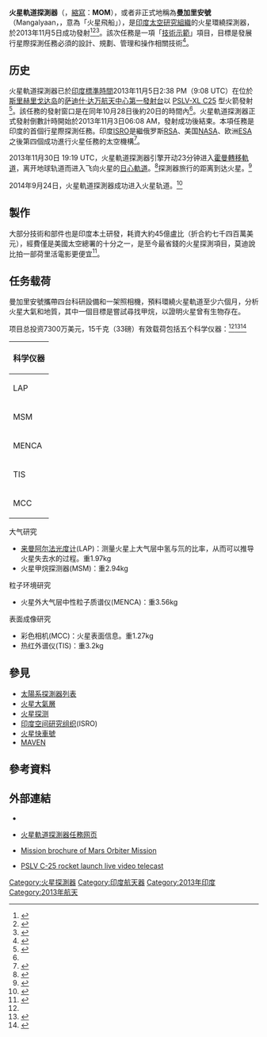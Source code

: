 {{expand|time=2013-11-5}}
{{NoteTA
|G1=Aero
|1=zh-hans:印度空间研究组织;zh-tw:印度太空研究組織;
}}
{{Infobox spacecraft
| name                  = 火星轨道探测器<br>Mars Orbiter Mission
| Image                 = [[File:Mars_Orbiter_Mission_Over_Mars_(15237158879).jpg|270px]]
| Caption               = 
| insignia              =
| Mission_Type          = 軌道衛星<ref>[http://www.apdnews.com/photo/43500.html 印度首个火星探测器发射升空]{{dead link|date=2018年1月 |bot=InternetArchiveBot |fix-attempted=yes }}，亚太日报，2013年11月6日</ref>
| Satellite_Of = [[火星|火星]]
| Organisation          = [[印度空间研究组织|印度空间研究组织]]（ISRO）
| website               = [http://www.isro.org/pslv-c25/mission.aspx MOM]
| COSPAR_ID             = 2013-060A
| SATCAT                = 39370
| Mission_Duration      = 原定6個月<br>目前已運作{{For year month day| year=2013| month=11 | day=5}}
| spacecraft_bus        = 
| dry_mass              = {{convert|500|kg|lb|abbr=on}}
| BOL_mass              =
| launch_mass           = {{convert|1337|kg|lb|abbr=on}}<ref>{{cite web |url=http://www.isro.org/mars/spacecraft.aspx |title=Mars Orbiter Mission – Spacecraft |publisher=ISRO |date=5 November 2013 |accessdate=4 February 2014 |archive-date=2013-11-09 |archive-url=https://web.archive.org/web/20131109021224/http://www.isro.org/mars/spacecraft.aspx |dead-url=no }}</ref>
| Major_Contractors     = {{Link-en|印度太空研究組織衛星中心|Indian Space Research Organisation Satellite Centre}}（ISAC）
| Mass           = 1,350公斤<ref name=ET12facts>{{cite news|title=12 must-know facts about India's mission to Mars|url=http://economictimes.indiatimes.com/slideshows/science-technology/12-must-know-facts-about-indias-mission-to-mars/will-enter-into-mars-orbit/slideshow/23965837.cms|accessdate=11 October 2013|newspaper=Economic Times|date=11 October 2013|archive-date=2013-11-04|archive-url=https://web.archive.org/web/20131104185335/http://economictimes.indiatimes.com/slideshows/science-technology/12-must-know-facts-about-indias-mission-to-mars/will-enter-into-mars-orbit/slideshow/23965837.cms|dead-url=no}}</ref><br>酬載15公斤<ref name="payload">{{cite web | url = http://www.isro.org/pslv-c25/pdf/mom-payloads.pdf | title = Mars Orbiter MIssion - Payloads | accessdate = 2013-10-08 | date = October 2013 | format = PDF | work = Indian Space Research Organisation (ISRO) | publisher = [[ISRO|ISRO]] | archive-date = 2013-10-17 | archive-url = https://web.archive.org/web/20131017142106/http://www.isro.org/pslv-c25/pdf/mom-payloads.pdf | dead-url = no }}</ref>
| dimensions            = {{convert|1.5|m|adj=on}} 立方体
| power                 = 840 watts<ref name='specifications'>{{cite web | url = http://www.isro.org/mars/spacecraft.aspx | title = Mars Orbiter Spacecraft | accessdate = 6 November 2013 | date = November 2013 | work = ISRO | archive-date = 2013-11-09 | archive-url = https://web.archive.org/web/20131109021224/http://www.isro.org/mars/spacecraft.aspx | dead-url = no }}</ref>
| launch_date           = 2013年11月5日<br>9時08分 [[UTC|UTC]]<ref name=launch>{{cite news | first =  | title = India to launch Mars Orbiter Mission on November 5 | date = 22 October 2013 | url = http://timesofindia.indiatimes.com/india/India-to-launch-Mars-Orbiter-Mission-on-November-5/articleshow/24548060.cms | work = NDTV | accessdate = 19 October 2013 | archive-date = 2015-12-02 | archive-url = https://web.archive.org/web/20151202091632/http://timesofindia.indiatimes.com/india/India-to-launch-Mars-Orbiter-Mission-on-November-5/articleshow/24548060.cms | dead-url = no }}</ref>
| Carrier_Rocket        = [[極軌衛星運載火箭|PSLV-XL]] C25<ref name=ET12facts />
| launch_site           = [[萨迪什·达万航天中心|萨迪什·达万航天中心]][[薩迪什·達萬太空中心第一發射台|第一發射台]]
| launch_contractor     = [[印度空间研究组织|印度空间研究组织]]
| disposal_type         = 
| deactivated           = 
| destroyed             = 
| last_contact          = <!--{{end-date| }}-->
| decay_date            =
| orbit_epoch           = Planned
| orbit_reference       = [[火星環繞軌道|火星環繞軌道]]
| orbit_periapsis       = {{convert|365.3|km|mi|abbr=on}}
| orbit_apoapsis        = {{convert|80000|km|mi|abbr=on}}
| orbit_inclination     = 150.0° <ref name = "MOMProf">{{cite web |url=http://www.isro.org/mars/mission-profile.aspx |title=Mars Orbiter Mission |publisher=ISRO |date= |accessdate=4 February 2014 |archive-date=2014-09-22 |archive-url=https://web.archive.org/web/20140922044153/http://www.isro.org/mars/mission-profile.aspx |dead-url=no }}</ref>
| orbit_semimajor       = 
| orbit_eccentricity    = 
| orbit_period          = 76.72 小时
| apsis                 = areon
|interplanetary         = 
 {{Infobox spaceflight/IP
   |type                = orbiter
   |object              = [[火星|火星]]
   |orbits              = 
   |arrival_date        = 2014年9月21日<ref name='prelaunch Oct 2013'/><br/><small>(Planned)</small>
   |distance            = 
 }}
| instruments           = 
}}
'''火星軌道探測器'''（{{lang-en|'''Mars Orbiter Mission'''}}，[[縮寫|縮寫]]：'''MOM'''），或者非正式地稱為'''曼加里安號'''（Mangalyaan，{{lang-sa|मङ्गलयान}}，意為「火星飛船」），是[[印度太空研究組織|印度太空研究組織]]的火星環繞探測器，於2013年11月5日成功發射<ref name='Pro'>{{cite news |last=Walton |first=Zach |title=India Announces Mars Mission One Week After Curiosity Landing |url=http://www.webpronews.com/india-announces-mars-mission-one-week-after-curiosity-landing-2012-08 |date=15 August 2012 |work=Web Pro News |accessdate=8 September 2013 |archive-date=2017-06-14 |archive-url=https://web.archive.org/web/20170614071520/http://www.webpronews.com/india-announces-mars-mission-one-week-after-curiosity-landing-2012-08/ |dead-url=no }}</ref><ref name="India-20120815">{{cite news |authors=Staff |title=Manmohan Singh formally announces India's Mars mission |url=http://www.thehindu.com/sci-tech/science/article3775271.ece |date=15 August 2012 |newspaper=[[印度教徒報|The Hindu]] |accessdate=31 August 2012 |archive-date=2016-01-21 |archive-url=https://web.archive.org/web/20160121185517/http://www.thehindu.com/sci-tech/science/article3775271.ece |dead-url=no }}</ref><ref name="NYT-20120830">{{cite news |last=Bal |first=Hartosh Singh |title=BRICS in Space |url=http://latitude.blogs.nytimes.com/2012/08/30/india-and-china-race-to-send-a-mission-to-mars/ |date=30 August 2012 |newspaper=[[New_York_Times|New York Times]] |accessdate=31 August 2012 |archive-date=2018-06-12 |archive-url=https://web.archive.org/web/20180612162711/https://latitude.blogs.nytimes.com/2012/08/30/india-and-china-race-to-send-a-mission-to-mars/ |dead-url=no }}</ref>。該次任務是一項「[[技術示範|技術示範]]」項目，目標是發展行星際探測任務必須的設計、規劃、管理和操作相關技術<ref name="ISSDC-201209">{{cite web |author=Staff |title=Mangalyaan -Mission Objectives |url=http://www.isro.org/pslv-c25/mission-objective.aspx |date=September 2012 |work=Indian Space Science Data Centre |accessdate=8 October 2013 |archive-date=2013-10-17 |archive-url=https://web.archive.org/web/20131017141751/http://www.isro.org/pslv-c25/mission-objective.aspx |dead-url=no }}</ref>。

== 历史 ==
火星軌道探測器已於[[印度標準時間|印度標準時間]]2013年11月5日2:38 PM（9:08 UTC）在位於[[斯里赫里戈达岛|斯里赫里戈达岛]]的[[萨迪什·达万航天中心|萨迪什·达万航天中心]][[薩迪什·達萬太空中心第一發射台|第一發射台]]以 [[極軌衛星運載火箭|PSLV-XL C25]] 型火箭發射<ref>{{cite web|title=India’s Mars Mission Mangalyaan to be launched on November 5|url=http://news.biharprabha.com/2013/10/indias-mars-mission-mangalyaan-to-be-launched-on-november-5/|accessdate=22 October 2013|archive-date=2019-08-22|archive-url=https://web.archive.org/web/20190822031215/https://news.biharprabha.com/2013/10/indias-mars-mission-mangalyaan-to-be-launched-on-november-5/|dead-url=no}}</ref>。該任務的發射窗口是在同年10月28日後約20日的時間內<ref name=launch/>。火星軌道探測器正式發射倒數計時開始於2013年11月3日06:08 AM，發射成功後結束。本項任務是印度的首個行星際探測任務。印度[[印度空间研究组织|ISRO]]是繼俄罗斯[[俄罗斯联邦航天局|RSA]]、美国[[NASA|NASA]]、欧洲[[ESA|ESA]]之後第四個成功進行火星任務的太空機構<ref name=DCCR>{{cite news|title=India to launch Mars Orbiter Mission: PM|url=http://www.deccanchronicle.com/channels/sci-tech/space/india-launch-mars-orbiter-mission-pm-414|accessdate=13 October 2012|newspaper=deccanchronicle.com|archive-date=2012-11-21|archive-url=https://web.archive.org/web/20121121012120/http://www.deccanchronicle.com/channels/sci-tech/space/india-launch-mars-orbiter-mission-pm-414|dead-url=no}}</ref>。

2013年11月30日 19:19 UTC，火星軌道探測器引擎开动23分钟进入[[霍曼轉移軌道|霍曼轉移軌道]]，离开地球轨道而进入飞向火星的[[日心軌道|日心軌道]]。<ref>{{cite web | url = http://www.isro.org/mars/updates.aspx | title = MOM- Latest Updates | accessdate = 30 November 2013 | date = 30 November 2013 | work = ISRO | archive-date = 2013-12-03 | archive-url = https://web.archive.org/web/20131203010404/http://isro.org/mars/updates.aspx | dead-url = no }}</ref>探測器旅行{{convert|780000000|km|mi}}的距离到达火星。<ref>{{cite web | url=http://spaceflightnow.com/pslv/c25/131105launch/#.Un4FzOIiEoM | title=Indian spacecraft soars on historic journey to Mars | accessdate=2014-09-25 | archive-date=2014-10-08 | archive-url=https://web.archive.org/web/20141008222818/http://spaceflightnow.com/pslv/c25/131105launch/#.Un4FzOIiEoM | dead-url=no }}</ref>

2014年9月24日，火星軌道探測器成功进入火星轨道。<ref>{{cite web|title=印度首个火星探测器进入火星轨道|url=http://news.ifeng.com/a/20140924/42069459_0.shtml|accessdate=2014年9月24日|archive-date=2014年9月24日|archive-url=https://web.archive.org/web/20140924165617/http://news.ifeng.com/a/20140924/42069459_0.shtml|dead-url=no}}</ref>

== 製作 ==
大部分技術和部件也是印度本土研發，耗資大約45億盧比（折合約七千四百萬美元），經費僅是美國太空總署的十分之一，是至今最省錢的火星探測項目，莫迪說比拍一部荷里活電影更便宜<ref>{{cite news|title=印度探測器 成功入火星軌道|url=http://paper.wenweipo.com/2014/09/25/GJ1409250018.htm|accessdate=2014年9月26日|newspaper=文匯報|date=2014年9月24日|archive-date=2014年9月27日|archive-url=https://web.archive.org/web/20140927002816/http://paper.wenweipo.com/2014/09/25/GJ1409250018.htm|dead-url=no}}</ref>。

== 任务载荷 ==
曼加里安號攜帶四台科研設備和一架照相機，預料環繞火星軌道至少六個月，分析火星大氣和地質，其中一個目標是嘗試尋找甲烷，以證明火星曾有生物存在。

项目总投资7300万美元，15千克（33磅）有效载荷包括五个科学仪器：<ref name="payload"/><ref name="Kumar">{{cite news | first = Kumar | last = Chellappan | title = Amangal to budget from Mangalyaan, say experts | date = 11 January 2013 | url = http://www.dailypioneer.com/home/online-channel/360-todays-newspaper/121404-amangal-to-budget-from-mangalyaan-say-experts.html | work = Daily Pioneer | accessdate = 11 January 2013 | archive-date = 2013-01-17 | archive-url = https://web.archive.org/web/20130117051430/http://www.dailypioneer.com/home/online-channel/360-todays-newspaper/121404-amangal-to-budget-from-mangalyaan-say-experts.html | dead-url = no }}</ref><ref>{{cite news | title = Mars mission gets October, 2013 launch date deadline as India reaches out to the stars | date = 4 January 2013 | url = http://www.indianexpress.com/news/mars-mission-gets-october-2013-launch-date-deadline-as-india-reaches-out-to-the-stars/1054576/0 | work = The Indian Express | accessdate = 5 January 2013 | archive-date = 2013-01-08 | archive-url = https://web.archive.org/web/20130108090211/http://www.indianexpress.com/news/mars-mission-gets-october-2013-launch-date-deadline-as-india-reaches-out-to-the-stars/1054576/0 | dead-url = no }}</ref>

{| class="wikitable" style="float:right; font-family:arial; font-size:11px;"
|-
! Colspan=3 | 科学仪器
|-
| LAP || ''来曼阿尔法光度计'' || {{convert|1.97|kg|lb|abbr=on}}
|-
| MSM || ''火星甲烷探测器'' || {{convert|2.94|kg|lb|abbr=on}}
|-
| MENCA || ''火星外大气层中性粒子质谱仪'' || {{convert|3.56|kg|lb|abbr=on}}
|-
| TIS || ''热红外谱仪'' || {{convert|3.20|kg|lb|abbr=on}}
|-
| MCC || ''彩色相机'' || {{convert|1.27|kg|lb|abbr=on}}
|}
;大气研究
* [[来曼系|来曼阿尔法光度计]](LAP)：测量火星上大气层中氢与氘的比率，从而可以推导火星失去水的过程。重1.97kg
* 火星甲烷探测器(MSM)：重2.94kg
;粒子环境研究
* 火星外大气层中性粒子质谱仪(MENCA)：重3.56kg
;表面成像研究
* 彩色相机(MCC)：火星表面信息。重1.27kg
* 热红外谱仪(TIS)：重3.2kg

== 參見 ==
{{commons category|Mars Orbiter Mission}}
* [[太陽系探測器列表|太陽系探測器列表]]
* [[火星大氣層|火星大氣層]]
* [[火星探测|火星探测]]
* [[印度空间研究组织|印度空间研究组织]](ISRO)
* [[火星快車號|火星快車號]]
* [[MAVEN|MAVEN]]
{{portal bar|火星|太阳系|航天}}

== 參考資料 ==
{{Reflist|2}}

== 外部連結 ==
* {{official|http://www.isro.org/pslv-c25/mission.aspx}}
* {{En}}[https://web.archive.org/web/20131109013110/http://isro.gov.in/mars/home.aspx 火星軌道探測器任務网页]
* {{En}}[http://www.isro.org/pslv-c25/brochure.aspx Mission brochure of Mars Orbiter Mission] {{Wayback|url=http://www.isro.org/pslv-c25/brochure.aspx |date=20131104233225 }}
* {{En}}[http://www.spaceflightnow.com/pslv/c25/status.html PSLV C-25 rocket launch live video telecast] {{Wayback|url=http://www.spaceflightnow.com/pslv/c25/status.html |date=20131105095804 }}

{{火星任務}}
{{火星}}
{{印度太空计划}}

[[Category:火星探測器|Category:火星探測器]]
[[Category:印度航天器|Category:印度航天器]]
[[Category:2013年印度|Category:2013年印度]]
[[Category:2013年航天|Category:2013年航天]]
